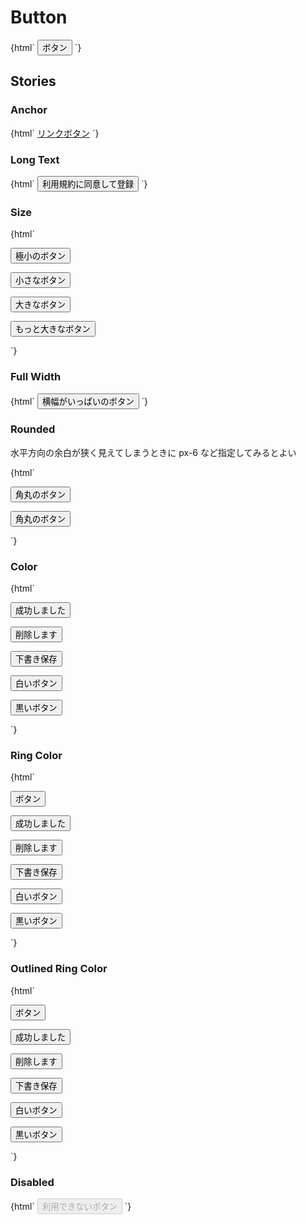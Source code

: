 
<Meta title="Buttons/Button" />

# Button

<Canvas>
  <Story name="Default">
    {html` <button type="button" class="jumpu-button">ボタン</button> `}
  </Story>
</Canvas>

## Stories

### Anchor

<Canvas>
  <Story name="Anchor">
    {html` <a href="#" class="jumpu-button">リンクボタン</a> `}
  </Story>
</Canvas>

### Long Text

<Canvas>
  <Story name="Long Text">
    {html`
      <button type="button" class="jumpu-button">利用規約に同意して登録</button>
    `}
  </Story>
</Canvas>

### Size

<Canvas>
  <Story name="Size">
    {html`
      <p class="mb-4">
        <button type="button" class="jumpu-button text-xs">極小のボタン</button>
      </p>
      <p class="mb-4">
        <button type="button" class="jumpu-button text-sm">小さなボタン</button>
      </p>
      <p class="mb-4">
        <button type="button" class="jumpu-button text-lg">大きなボタン</button>
      </p>
      <p>
        <button type="button" class="jumpu-button text-xl">
          もっと大きなボタン
        </button>
      </p>
    `}
  </Story>
</Canvas>

### Full Width

<Canvas>
  <Story name="Full Width">
    {html`
      <button type="button" class="jumpu-button w-full">
        横幅がいっぱいのボタン
      </button>
    `}
  </Story>
</Canvas>

### Rounded

水平方向の余白が狭く見えてしまうときに px-6 など指定してみるとよい

<Canvas>
  <Story name="Rounded">
    {html`
      <p class="mb-4">
        <button type="button" class="jumpu-button rounded-full">
          角丸のボタン
        </button>
      </p>
      <p>
        <button type="button" class="jumpu-button rounded-full px-6">
          角丸のボタン
        </button>
      </p>
    `}
  </Story>
</Canvas>

### Color

<Canvas>
  <Story name="Color">
    {html`
      <p class="mb-4">
        <button type="button" class="jumpu-button bg-success">
          成功しました
        </button>
      </p>
      <p class="mb-4">
        <button type="button" class="jumpu-button bg-danger">削除します</button>
      </p>
      <p class="mb-4">
        <button type="button" class="jumpu-button bg-warning text-black">
          下書き保存
        </button>
      </p>
      <p class="mb-4">
        <button type="button" class="jumpu-button bg-gray-100 text-black">
          白いボタン
        </button>
      </p>
      <p>
        <button type="button" class="jumpu-button bg-gray-700">
          黒いボタン
        </button>
      </p>
    `}
  </Story>
</Canvas>

### Ring Color

<Canvas>
  <Story name="Ring Color">
    {html`
      <p class="mb-4">
        <button type="button" class="jumpu-button ring-opacity-50 ring-4">
          ボタン
        </button>
      </p>
      <p class="mb-4">
        <button
          type="button"
          class="jumpu-button bg-success ring-success ring-opacity-50 ring-4"
        >
          成功しました
        </button>
      </p>
      <p class="mb-4">
        <button
          type="button"
          class="jumpu-button bg-danger ring-danger ring-opacity-50 ring-4"
        >
          削除します
        </button>
      </p>
      <p class="mb-4">
        <button
          type="button"
          class="jumpu-button bg-warning text-black ring-warning ring-opacity-50 ring-4"
        >
          下書き保存
        </button>
      </p>
      <p class="mb-4">
        <button
          type="button"
          class="jumpu-button bg-gray-100 text-black ring-gray-200 ring-opacity-60 ring-4"
        >
          白いボタン
        </button>
      </p>
      <p>
        <button
          type="button"
          class="jumpu-button bg-gray-700 ring-gray-700 ring-opacity-50 ring-4"
        >
          黒いボタン
        </button>
      </p>
    `}
  </Story>
</Canvas>

### Outlined Ring Color

<Canvas>
  <Story name="Outlined Ring Color">
    {html`
      <p class="mb-4">
        <button
          type="button"
          class="jumpu-button ring-opacity-50 ring-offset-1 ring-4"
        >
          ボタン
        </button>
      </p>
      <p class="mb-4">
        <button
          type="button"
          class="jumpu-button bg-success ring-success ring-opacity-50 ring-offset-1 ring-4"
        >
          成功しました
        </button>
      </p>
      <p class="mb-4">
        <button
          type="button"
          class="jumpu-button bg-danger ring-danger ring-opacity-50 ring-offset-1 ring-4"
        >
          削除します
        </button>
      </p>
      <p class="mb-4">
        <button
          type="button"
          class="jumpu-button bg-warning text-black ring-warning ring-opacity-50 ring-offset-1 ring-4"
        >
          下書き保存
        </button>
      </p>
      <p class="mb-4">
        <button
          type="button"
          class="jumpu-button bg-gray-100 text-black ring-gray-200 ring-opacity-60 ring-offset-1 ring-4"
        >
          白いボタン
        </button>
      </p>
      <p>
        <button
          type="button"
          class="jumpu-button bg-gray-700 ring-gray-700 ring-opacity-50 ring-offset-1 ring-4"
        >
          黒いボタン
        </button>
      </p>
    `}
  </Story>
</Canvas>

### Disabled

<Canvas>
  <Story name="Disabled">
    {html`
      <button type="button" disabled class="jumpu-button">
        利用できないボタン
      </button>
    `}
  </Story>
</Canvas>
